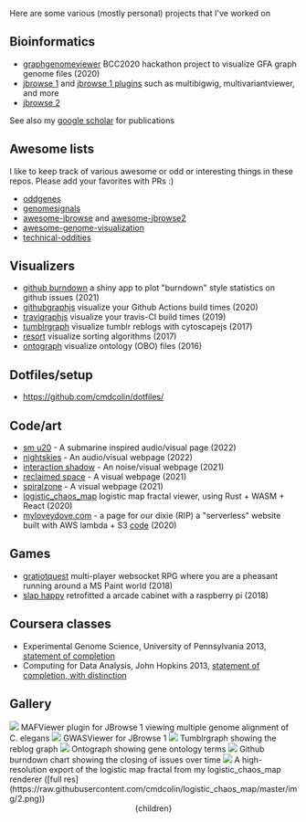 


Here are some various (mostly personal) projects that I've worked on




## Bioinformatics

- [graphgenomeviewer](https://cmdcolin.github.io/graphgenomeviewer) BCC2020 hackathon project to visualize GFA graph genome files (2020)
- [jbrowse 1](https://github.com/gmod/jbrowse) and [jbrowse 1 plugins](https://gmod.github.io/jbrowse-registry) such as multibigwig, multivariantviewer, and more
- [jbrowse 2](https://github.com/gmod/jbrowse-components) 

See also my [google scholar](https://scholar.google.com/citations?view_op=list_works&hl=en&user=--FwzsgAAAAJ) for publications

## Awesome lists

I like to keep track of various awesome or odd or interesting things in these
repos. Please add your favorites with PRs :)

- [oddgenes](https://github.com/cmdcolin/oddgenes)
- [genomesignals](https://github.com/cmdcolin/genomesignals)
- [awesome-jbrowse](https://github.com/cmdcolin/awesome-jbrowse) and [awesome-jbrowse2](https://github.com/cmdcolin/awesome-jbrowse2)
- [awesome-genome-visualization](https://github.com/cmdcolin/awesome-genome-visualization)
- [technical-oddities](https://github.com/cmdcolin/technical_oddities)


## Visualizers

- [github burndown](https://colindiesh.shinyapps.io/github_burndown/) a shiny app to plot "burndown" style statistics on github issues (2021)
- [githubgraphjs](https://cmdcolin.github.io/githubgraphjs) visualize your Github Actions build times (2020)
- [travigraphjs](https://cmdcolin.github.io/travigraphjs) visualize your travis-CI build times (2019)
- [tumblrgraph](http://cmdcolin.github.io/tumblrgraph2/) visualize tumblr reblogs with cytoscapejs (2017)
- [resort](https://cmdcolin.github.io/resort/qs.html) visualize sorting algorithms (2017)
- [ontograph](https://elsiklab.github.io/ontograph/) visualize ontology (OBO) files (2016)

## Dotfiles/setup


- https://github.com/cmdcolin/dotfiles/



## Code/art

- [sm u20](cmdcolin.github.io/sm_u20) - A submarine inspired audio/visual page (2022)
- [nightskies](https://cmdcolin.github.io/nightskies/) - An audio/visual webpage (2022)
- [interaction shadow](https://cmdcolin.github.io/interaction_shadow/) - An noise/visual webpage (2021)
- [reclaimed space](https://cmdcolin.github.io/reclaimedspace/) - A visual webpage (2021)
- [spiralzone](https://cmdcolin.github.io/spiralzone/) - A visual webpage (2021)
- [logistic_chaos_map](https://cmdcolin.github.io/logistic_chaos_map/) logistic map fractal viewer, using Rust + WASM + React (2020)
- [myloveydove.com](https://myloveydove.com) - a page for our dixie (RIP) a "serverless" website built with AWS lambda + S3 [code](https://github.com/cmdcolin/aws_serverless_photo_gallery) (2020)

## Games

- [gratiotquest](https://github.com/vastholdings/gratiotquest) multi-player websocket RPG where you are a pheasant running around a MS Paint world (2018)
- [slap happy](https://github.com/cmdcolin/slaphappy) retrofitted a arcade cabinet with a raspberry pi (2018)


## Coursera classes

- Experimental Genome Science, University of Pennsylvania 2013, [statement of completion](genomesci.pdf)
- Computing for Data Analysis, John Hopkins 2013, [statement of completion, with distinction](compdata.pdf)

## Gallery

<img src="mafviewer.png" width={400}/>
MAFViewer plugin for JBrowse 1 viewing multiple genome alignment of C. elegans

<img src="gwasviewer.png" width={400}/>
GWASViewer for JBrowse 1

<img src="tumblrgraph.png" width={400}/>
Tumblrgraph showing the reblog graph

<img src="ontograph.png" width={400}/>
Ontograph showing gene ontology terms

<img src="plots.png" width={400}/>
Github burndown chart showing the closing of issues over time

<img src="2sm.png" width={400}/>
A high-resolution export of the logistic map fractal from my logistic_chaos_map renderer ([full res](https://raw.githubusercontent.com/cmdcolin/logistic_chaos_map/master/img/2.png))


  <Head>
    <title>Misc scribblings - Projects</title>
  </Head>
  <Layout>
    <Container>
      <Header/>
      {children}
    </Container>
  </Layout>
</>



